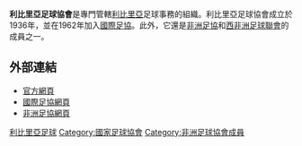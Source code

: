 {{國家足協
|Name               = 利比里亞足球協會
|Logo               = <!-- 檔案不存在 Liberia FA.png ，可從英文維基百科取得 -->
|Founded            = 1936年
|FIFA affiliation   = 1962年
|Subregion             = [[非洲足協|非洲足協]]
|Subregion affiliation = 1962年
|Region             = [[西非洲足球聯會|西非洲足球聯會]]
|Region affiliation = 1975年
|President          = Musa Bility 
}}

'''利比里亞足球協會'''是專門管轄[[利比里亞|利比里亞]]足球事務的組織。利比里亞足球協會成立於1936年，並在1962年加入[[國際足協|國際足協]]。此外，它還是[[非洲足協|非洲足協]]和[[西非洲足球聯會|西非洲足球聯會]]的成員之一。

==外部連結==
* [https://web.archive.org/web/20131104180659/http://www.lfa.com.lr/ 官方網頁]
* [http://www.fifa.com/associations/association=lbr/index.html 國際足協網頁]{{Wayback|url=http://www.fifa.com/associations/association=lbr/index.html |date=20130723002735 }}
* [http://www.cafonline.com/association/liberia 非洲足協網頁]{{Wayback|url=http://www.cafonline.com/association/liberia |date=20130806124340 }}

{{非洲足球協會成員}}

[[Category:利比里亞足球|]]
[[Category:國家足球協會|Category:國家足球協會]]
[[Category:非洲足球協會成員|Category:非洲足球協會成員]]